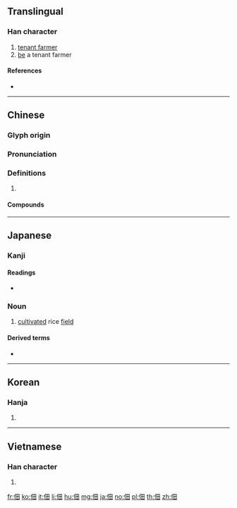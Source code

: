 {{character info/new}}
==Translingual==

===Han character===
{{Han char|rn=9|rad=人|as=05|sn=7|four=26200|canj=OW|ids=⿰亻田}}

# [[tenant farmer]]
# [[be]] a tenant farmer

====References====
* {{Han ref|kx=0097.180|dkj=00492|dj=0206.060|hdz=10133.030|uh=4F43|ud=20291|bh=A6FA|bd=42746}}

----

==Chinese==
{{zh-forms}}

===Glyph origin===
{{Han etym}}

===Pronunciation===
{{zh-pron
|m=diàn,tián
|c=din6,tin4
|mc=y
|oc=y
|ma=
|cat=n,v
}}

===Definitions===
{{zh-hanzi}}

# {{rfdef|zh}}

====Compounds====
{{zh-der|佃作|佃契|佃戶|佃權|佃獵|佃租|佃租制度|佃農|撤佃|永佃權|租佃|請佃|退佃}}

----

==Japanese==

===Kanji===
{{ja-kanji|grade=|rs=人05}}

====Readings====
* {{ja-readings|goon=[[でん]] (den)|kanon=[[てん]] (ten)|kun=[[つくだ]] (tsukuda)}}

{{ja-kanjitab|つくだ|yomi=k}}

===Noun===
{{ja-noun|つくだ}}

# [[cultivate]]d rice [[field]]

====Derived terms====
* {{l|ja|佃煮}}

----

==Korean==

===Hanja===
{{ko-hanja|hangeul=전|rv=jeon|mr=chŏn}}

# {{defn|lang=ko|sort=人05}}

----

==Vietnamese==

===Han character===
{{vi-hantu|[[điền]]|rs=人05}}

# {{defn|lang=vi|sort=人05}}

[[fr:佃]]
[[ko:佃]]
[[it:佃]]
[[li:佃]]
[[hu:佃]]
[[mg:佃]]
[[ja:佃]]
[[no:佃]]
[[pl:佃]]
[[th:佃]]
[[zh:佃]]